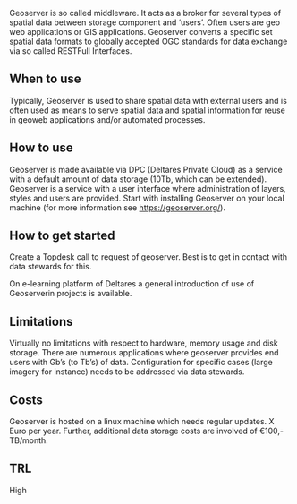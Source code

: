 Geoserver is so called middleware. It acts as a broker for several types of spatial data between storage component and ‘users’. Often users are geo web applications or GIS applications. Geoserver converts a specific set spatial data formats to globally accepted OGC standards for data exchange via so called RESTFull Interfaces.

## When to use

Typically, Geoserver is used to share spatial data with external users and is often used as means to serve spatial data and spatial information for reuse in geoweb applications and/or automated processes. 

## How to use

Geoserver is made available via DPC (Deltares Private Cloud) as a service with a default amount of data storage (10Tb, which can be extended). Geoserver is a service with a user interface where administration of layers, styles and users are provided. Start with installing Geoserver on your local machine (for more information see https://geoserver.org/). 

## How to get started

Create a Topdesk call to request of geoserver. Best is to get in contact with data stewards for this. 

On e-learning platform of Deltares a general introduction of use of Geoserverin projects is available.

## Limitations

Virtually no limitations with respect to hardware, memory usage and disk storage. There are numerous applications where geoserver provides end users with Gb’s (to Tb’s) of data. Configuration for specific cases (large imagery for instance) needs to be addressed via data stewards.

## Costs

Geoserver is hosted on a linux machine which needs regular updates. X Euro per year. Further, additional data storage costs are involved of €100,- TB/month. 

## TRL

High
